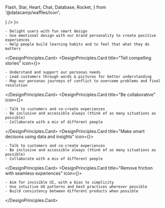   Flash,
  Star,
  Heart,
  Chat,
  Database,
  Rocket,
} from '@datacamp/waffles/icon';


<Layout title="Design Principles" description="Our design principles reflect the way we decide, create and build products at DataCamp.">

<DesignPrinciples>
  <DesignPrinciples.Card isExpended title="Create a frictionless data journey to reward, inspire and delight our customers." icon={<Flash size="xlarge" />} />
  <DesignPrinciples.Card title="Reward, inspire & delight customers" icon={<Star size="xlarge" />}>

    - Delight users with fun smart design
    - Use emotional design with our brand personality to create positive experiences
    - Help people build learning habits and to feel that what they do matters

  </DesignPrinciples.Card>
  <DesignPrinciples.Card title="Tell compelling stories" icon={<Heart size="xlarge" />}>

    - Understand and support our personas needs
    - Lead customers through words & pictures for better understanding
    - Map our personas journeys of conflict to overcome problems and final resolution

  </DesignPrinciples.Card>
  <DesignPrinciples.Card title="Be collaborative" icon={<Chat size="xlarge" />}>

    - Talk to customers and co-create experiences
    - Be inclusive and accessible always (think of as many situations as possible)
    - Collaborate with a mix of different people

  </DesignPrinciples.Card>
  <DesignPrinciples.Card title="Make smart decisons using data and insights" icon={<Database size="xlarge" />}>

    - Talk to customers and co-create experiences
    - Be inclusive and accessible always (think of as many situations as possible)
    - Collaborate with a mix of different people

  </DesignPrinciples.Card>
  <DesignPrinciples.Card title="Remove friction with seamless experiences" icon={<Rocket size="xlarge" />}>

    - Aim for invisible UI, with a bias to simplicity
    - Use intuitive UX patterns and best practices wherever possible
    - Build consistency between different products when possible

  </DesignPrinciples.Card>
</DesignPrinciples>

</Layout>
